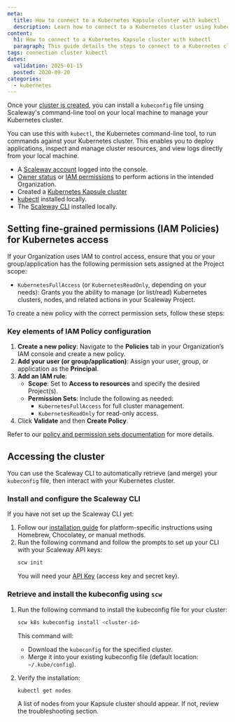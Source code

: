 ```yaml
---
meta:
  title: How to connect to a Kubernetes Kapsule cluster with kubectl
  description: Learn how to connect to a Kubernetes cluster using kubectl. Follow steps to manage cluster resources, deploy applications, and view logs easily from your local computer.
content:
  h1: How to connect to a Kubernetes Kapsule cluster with kubectl
  paragraph: This guide details the steps to connect to a Kubernetes cluster using kubectl, the Kubernetes command-line tool.
tags: connection cluster kubectl
dates:
  validation: 2025-01-15
  posted: 2020-09-20
categories:
  - kubernetes
---
```


Once your [cluster is created](/containers/kubernetes/how-to/create-cluster/), you can install a `kubeconfig` file unsing Scaleway's command-line tool on your local machine to manage your Kubernetes cluster.

You can use this with `kubectl`, the Kubernetes command-line tool, to run commands against your Kubernetes cluster. This enables you to deploy applications, inspect and manage cluster resources, and view logs directly from your local machine.

<Macro id="requirements" />

- A [Scaleway account](https://console.scaleway.com) logged into the console.
- [Owner status](https://console.scaleway.com) or [IAM permissions](/identity-and-access-management/iam/concepts/#permission) to perform actions in the intended Organization.
- Created a [Kubernetes Kapsule cluster](/containers/kubernetes/how-to/create-cluster/)
- [kubectl](https://kubernetes.io/docs/tasks/tools/) installed locally.
- The [Scaleway CLI](/developer-tools/scaleway-cli/quickstart/) installed locally.

## Setting fine-grained permissions (IAM Policies) for Kubernetes access

If your Organization uses IAM to control access, ensure that you or your group/application has the following permission sets assigned at the Project scope:

- `KubernetesFullAccess` (or `KubernetesReadOnly`, depending on your needs):
  Grants you the ability to manage (or list/read) Kubernetes clusters, nodes, and related actions in your Scaleway Project.

To create a new policy with the correct permission sets, follow these steps:

### Key elements of IAM Policy configuration

1. **Create a new policy**: Navigate to the **Policies** tab in your Organization’s IAM console and create a new policy.
2. **Add your user (or group/application)**: Assign your user, group, or application as the **Principal**.
3. **Add an IAM rule**:
   - **Scope**: Set to **Access to resources** and specify the desired Project(s).
   - **Permission Sets**: Include the following as needed:
     - `KubernetesFullAccess` for full cluster management.
     - `KubernetesReadOnly` for read-only access.
4. Click **Validate** and then **Create Policy**.

Refer to our [policy and permission sets documentation](/identity-and-access-management/iam/reference-content/permission-sets/) for more details.

## Accessing the cluster

You can use the Scaleway CLI to automatically retrieve (and merge) your `kubeconfig` file, then interact with your Kubernetes cluster.

### Install and configure the Scaleway CLI

If you have not set up the Scaleway CLI yet:

1. Follow our [installation guide](/developer-tools/scaleway-cli/quickstart) for platform-specific instructions using Homebrew, Chocolatey, or manual methods.
2. Run the following command and follow the prompts to set up your CLI with your Scaleway API keys:
   ```bash
   scw init
   ```
   You will need your [API Key](https://identity-and-access-management/iam/how-to/#creating-API-keys) (access key and secret key).

### Retrieve and install the kubeconfig using `scw`

1. Run the following command to install the kubeconfig file for your cluster:
   ```bash
   scw k8s kubeconfig install <cluster-id>
   ```
   This command will:
   - Download the `kubeconfig` for the specified cluster.
   - Merge it into your existing kubeconfig file (default location: `~/.kube/config`).

2. Verify the installation:
   ```bash
   kubectl get nodes
   ```
   A list of nodes from your Kapsule cluster should appear. If not, review the troubleshooting section.
